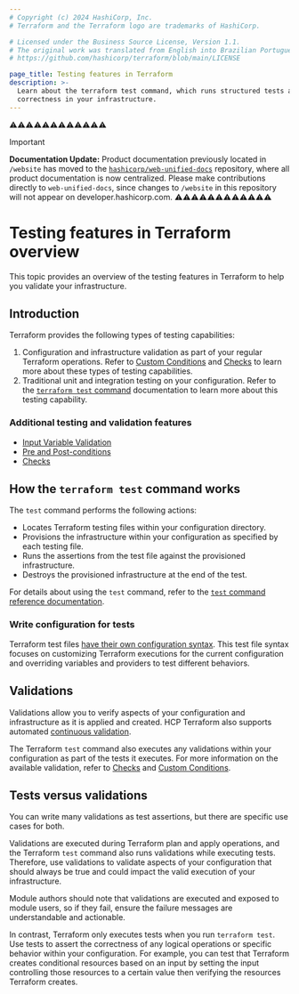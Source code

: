 ```yaml
---
# Copyright (c) 2024 HashiCorp, Inc.
# Terraform and the Terraform logo are trademarks of HashiCorp.

# Licensed under the Business Source License, Version 1.1.
# The original work was translated from English into Brazilian Portuguese.
# https://github.com/hashicorp/terraform/blob/main/LICENSE

page_title: Testing features in Terraform
description: >-
  Learn about the terraform test command, which runs structured tests and validations for your configuration to ensure
  correctness in your infrastructure.
---
```


⚠️⚠️⚠️⚠️⚠️⚠️⚠️⚠️⚠️⚠️⚠️⚠️
> [!IMPORTANT]
> **Documentation Update:** Product documentation previously located in `/website` has moved to the [`hashicorp/web-unified-docs`](https://github.com/hashicorp/web-unified-docs) repository, where all product documentation is now centralized. Please make contributions directly to `web-unified-docs`, since changes to `/website` in this repository will not appear on developer.hashicorp.com.
⚠️⚠️⚠️⚠️⚠️⚠️⚠️⚠️⚠️⚠️⚠️⚠️


# Testing features in Terraform overview

This topic provides an overview of the testing features in Terraform to help you validate your infrastructure.

## Introduction

Terraform provides the following types of testing capabilities:

1. Configuration and infrastructure validation as part of your regular Terraform operations. Refer to [Custom Conditions](/terraform/language/expressions/custom-conditions) and [Checks](/terraform/language/checks) to learn more about these types of testing capabilities.
1. Traditional unit and integration testing on your configuration. Refer to the [`terraform test` command](/terraform/cli/commands/test) documentation to learn more about this testing capability.

### Additional testing and validation features

- [Input Variable Validation](/terraform/language/expressions/custom-conditions#input-variable-validation)
- [Pre and Post-conditions](/terraform/language/expressions/custom-conditions#preconditions-and-postconditions)
- [Checks](/terraform/language/checks)

## How the `terraform test` command works

The `test` command performs the following actions:

- Locates Terraform testing files within your configuration directory.
- Provisions the infrastructure within your configuration as specified by each testing file.
- Runs the assertions from the test file against the provisioned infrastructure.
- Destroys the provisioned infrastructure at the end of the test.

For details about using the `test` command, refer to the [`test` command reference documentation](/terraform/cli/commands/test).

### Write configuration for tests

Terraform test files [have their own configuration syntax](/terraform/language/tests). This test file syntax focuses on customizing Terraform executions for the current configuration and overriding variables and providers to test different behaviors.

## Validations

Validations allow you to verify aspects of your configuration and infrastructure as it is applied and created. HCP Terraform also supports automated [continuous validation](/terraform/cloud-docs/workspaces/health#continuous-validation).

The Terraform `test` command also executes any validations within your configuration as part of the tests it executes. For more information on the available validation, refer to [Checks](/terraform/language/checks) and [Custom Conditions](/terraform/language/expressions/custom-conditions).

## Tests versus validations

You can write many validations as test assertions, but there are specific use cases for both.

Validations are executed during Terraform plan and apply operations, and the Terraform `test` command also runs validations while executing tests. Therefore, use validations to validate aspects of your configuration that should always be true and could impact the valid execution of your infrastructure.

Module authors should note that validations are executed and exposed to module users, so if they fail, ensure the failure messages are understandable and actionable.

In contrast, Terraform only executes tests when you run `terraform test`. Use tests to assert the correctness of any logical operations or specific behavior within your configuration. For example, you can test that Terraform creates conditional resources based on an input by setting the input controlling those resources to a certain value then verifying the resources Terraform creates.
